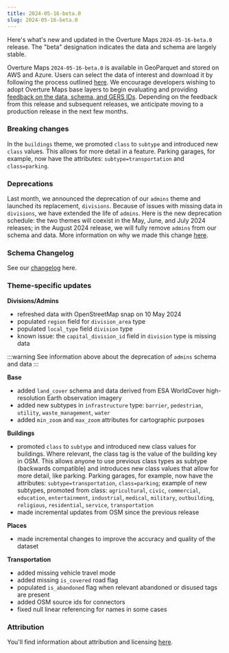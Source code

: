 ```yaml
---
title: 2024-05-16-beta.0
slug: 2024-05-16-beta.0
---
```


Here's what's new and updated in the Overture Maps `2024-05-16-beta.0` release. The "beta" designation indicates the data and schema are largely stable.

Overture Maps `2024-05-16-beta.0` is available in GeoParquet and stored on AWS and Azure. Users can select the data of interest and download it by following the process outlined [here](https://docs.overturemaps.org/getting-data/). We encourage developers wishing to adopt Overture Maps base layers to begin evaluating and providing [feedback on the data, schema, and GERS IDs](https://github.com/OvertureMaps/data/discussions). Depending on the feedback from this release and subsequent releases, we anticipate moving to a production release in the next few months.

<!-- truncate -->

### Breaking changes

In the `buildings` theme, we promoted `class` to `subtype` and introduced new `class` values. This allows for more detail in a feature. Parking garages, for example, now have the attributes: `subtype=transportation` and `class=parking`.


### Deprecations
Last month, we announced the deprecation of our `admins` theme and launched its replacement, `divisions`. Because of issues with missing data in `divisions`, we have extended the life of `admins`. Here is the new deprecation schedule: the two themes will coexist in the May, June, and July 2024 releases; in the August 2024 release, we will fully remove `admins` from our schema and data. More information on why we made this change [here](https://github.com/OvertureMaps/schema/discussions/117).

### Schema Changelog
See our [changelog](https://github.com/OvertureMaps/schema/releases) here.

### Theme-specific updates

**Divisions/Admins**

- refreshed data with OpenStreetMap snap on 10 May 2024
- populated `region` field for `division_area` type
- populated `local_type` field `division` type
- known issue: the `capital_division_id` field in `division` type is missing data

:::warning
See information above about the deprecation of `admins` schema and data
:::

**Base**

- added `land_cover` schema and data derived from ESA WorldCover high-resolution Earth observation imagery
- added new subtypes in `infrastructure` type: `barrier`, `pedestrian`, `utility`, `waste_management`, `water`
- added `min_zoom` and `max_zoom` attributes for cartographic purposes

**Buildings**

- promoted `class` to `subtype` and introduced new class values for buildings. Where relevant, the class tag is the value of the building key in OSM. This allows anyone to use previous class types as subtype (backwards compatible) and introduces new class values that allow for more detail, like parking. Parking garages, for example, now have the attributes: `subtype=transportation`, `class=parking`; example of new subtypes, promoted from class: `agricultural`, `civic`, `commercial`, `education`, `entertainment`, `industrial`, `medical`, `military`, `outbuilding`, `religious`, `residential`, `service`, `transportation`
- made incremental updates from OSM since the previous release

**Places**

- made incremental changes to improve the accuracy and quality of the dataset

**Transportation**

- added missing vehicle travel mode
- added missing `is_covered` road flag
- populated `is_abandoned` flag when relevant abandoned or disused tags are present
- added OSM source ids for connectors
- fixed null linear referencing for names in some cases

### Attribution

You'll find information about attribution and licensing [here](https://docs.overturemaps.org/attribution/).
